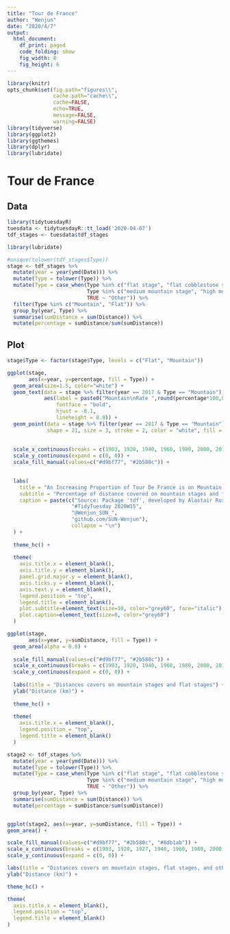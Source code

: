```yaml
---
title: "Tour de France"
author: "Wenjun"
date: "2020/4/7"
output: 
  html_document:
    df_print: paged
    code_folding: show
    fig_width: 8
    fig_height: 6
---
```


```r
library(knitr)
opts_chunk$set(fig.path="figures\\",
               cache.path="cache\\",
               cache=FALSE,
               echo=TRUE,
               message=FALSE,
               warning=FALSE) 
library(tidyverse)
library(ggplot2)
library(ggthemes)
library(dplyr)
library(lubridate)
```

# Tour de France {.tabset .tabset-fade}

## Data

```r
library(tidytuesdayR)
tuesdata <- tidytuesdayR::tt_load('2020-04-07')
tdf_stages <- tuesdata$tdf_stages
```


```r
library(lubridate)

#unique(tolower(tdf_stages$Type))
stage <- tdf_stages %>%
  mutate(year = year(ymd(Date))) %>%
  mutate(Type = tolower(Type)) %>%
  mutate(Type = case_when(Type %in% c("flat stage", "flat cobblestone stage", "plain stage", "plain stage with cobblestones") ~ "Flat", 
                          Type %in% c("medium mountain stage", "high mountain stage", "mountain stage", "hilly stage", "stage with mountain(s)", "stage with mountain", "mountain time trial") ~ "Mountain", 
                          TRUE ~ "Other")) %>%
  filter(Type %in% c("Mountain", "Flat")) %>%
  group_by(year, Type) %>%
  summarise(sumDistance = sum(Distance)) %>%
  mutate(percentage = sumDistance/sum(sumDistance))
```

## Plot

```r
stage$Type <- factor(stage$Type, levels = c("Flat", "Mountain"))

ggplot(stage, 
       aes(x=year, y=percentage, fill = Type)) +
  geom_area(size=1.5, color="white") + 
  geom_text(data = stage %>% filter(year == 2017 & Type == "Mountain"), 
            aes(label = paste0("Mountain\nRate ",round(percentage*100,0),"%"), 
                fontface = "bold", 
                hjust = -0.1, 
                lineheight = 0.9)) + 
  geom_point(data = stage %>% filter(year == 2017 & Type == "Mountain"), 
             shape = 21, size = 3, stroke = 2, color = "white", fill = "black") + 
  
  
  scale_x_continuous(breaks = c(1903, 1920, 1940, 1960, 1980, 2000, 2017), expand=expansion(0.13,0)) + 
  scale_y_continuous(expand = c(0, 0)) +
  scale_fill_manual(values=c("#d9bf77", "#2b580c")) + 

  
  labs(
    title = "An Increasing Proportion of Tour De France is on Mountain Stages", 
    subtitle = "Percentage of distance covered on mountain stages and flat stages (when only consider mountain and flat stages)", 
    caption = paste(c("Source: Package 'tdf', developed by Alastair Rushworth",
                     "#TidyTuesday 2020W15",
                     "@Wenjun_SUN_",
                     "github.com/SUN-Wenjun"),
                     collapse = "\n")  
  ) + 
  
  theme_hc() + 
  
  theme(
    axis.title.x = element_blank(),
    axis.title.y = element_blank(),
    panel.grid.major.y = element_blank(),
    axis.ticks.y = element_blank(),
    axis.text.y = element_blank(),
    legend.position = "top",
    legend.title = element_blank(),
    plot.subtitle=element_text(size=10, color="grey60", face="italic"),
    plot.caption=element_text(size=8, color="grey60")
  )
```

```r
ggplot(stage, 
       aes(x=year, y=sumDistance, fill = Type)) +
  geom_area(alpha = 0.8) + 
  
  scale_fill_manual(values=c("#d9bf77", "#2b580c")) + 
  scale_x_continuous(breaks = c(1903, 1920, 1940, 1960, 1980, 2000, 2017)) +
  scale_y_continuous(expand = c(0, 0)) +
  
  labs(title = "Distances covers on mountain stages and flat stages") + 
  ylab("Distance (km)") + 
  
  theme_hc() + 
  
  theme(
    axis.title.x = element_blank(),
    legend.position = "top",
    legend.title = element_blank()
  )
```

```r
stage2 <- tdf_stages %>%
  mutate(year = year(ymd(Date))) %>%
  mutate(Type = tolower(Type)) %>%
  mutate(Type = case_when(Type %in% c("flat stage", "flat cobblestone stage", "plain stage", "plain stage with cobblestones") ~ "Flat", 
                          Type %in% c("medium mountain stage", "high mountain stage", "mountain stage", "hilly stage", "stage with mountain(s)", "stage with mountain", "mountain time trial") ~ "Mountain", 
                          TRUE ~ "Other")) %>%
  group_by(year, Type) %>%
  summarise(sumDistance = sum(Distance)) %>%
  mutate(percentage = sumDistance/sum(sumDistance))


ggplot(stage2, aes(x=year, y=sumDistance, fill = Type)) +
geom_area() + 

scale_fill_manual(values=c("#d9bf77", "#2b580c", "#8db1ab")) + 
scale_x_continuous(breaks = c(1903, 1920, 1927, 1940, 1960, 1980, 2000, 2017)) +
scale_y_continuous(expand = c(0, 0)) +

labs(title = "Distances covers on mountain stages, flat stages, and other stages") + 
ylab("Distance (km)") + 

theme_hc() + 

theme(
  axis.title.x = element_blank(),
  legend.position = "top",
  legend.title = element_blank()
)

```


